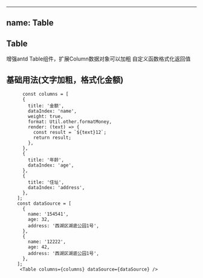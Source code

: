 
---
name: Table
---

## Table

增强antd Table组件，扩展Column数据对象可以加粗 自定义函数格式化返回值


## 基础用法(文字加粗，格式化金额)

```
      const columns = [
      {
        title: '金额',
        dataIndex: 'name',
        weight: true,
        format: Util.other.formatMoney,
        render: (text) => {
          const result = `${text}12`;
          return result;
        },
      },
      {
        title: '年龄',
        dataIndex: 'age',
      },
      {
        title: '住址',
        dataIndex: 'address',
      },
    ];
    const dataSource = [
      {
        name: '154541',
        age: 32,
        address: '西湖区湖底公园1号',
      },
      {
        name: '12222',
        age: 42,
        address: '西湖区湖底公园1号',
      },
    ];
     <Table columns={columns} dataSource={dataSource} />
```
